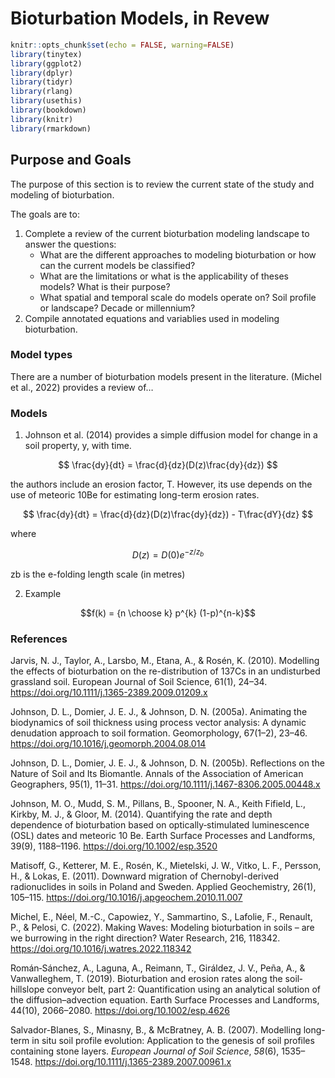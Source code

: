# Bioturbation Models, in Revew

```r
knitr::opts_chunk$set(echo = FALSE, warning=FALSE)
library(tinytex)
library(ggplot2)
library(dplyr)
library(tidyr)
library(rlang)
library(usethis)
library(bookdown)
library(knitr)
library(rmarkdown)
```

## Purpose and Goals

The purpose of this section is to review the current state of the study and modeling of bioturbation.

The goals are to:

1.  Complete a review of the current bioturbation modeling landscape to answer the questions:
    -   What are the different approaches to modeling bioturbation or how can the current models be classified?
    -   What are the limitations or what is the applicability of theses models? What is their purpose?
    -   What spatial and temporal scale do models operate on? Soil profile or landscape? Decade or millennium?
2.  Compile annotated equations and variablies used in modeling bioturbation.

### Model types

There are a number of bioturbation models present in the literature. (Michel et al., 2022) provides a review of...

### Models

1.  Johnson et al. (2014) provides a simple diffusion model for change in a soil property, y, with time.

$$
\frac{dy}{dt} = \frac{d}{dz}(D(z)\frac{dy}{dz})
$$

the authors include an erosion factor, T. However, its use depends on the use of meteoric 10Be for estimating long-term erosion rates.

$$ \frac{dy}{dt} = \frac{d}{dz}(D(z)\frac{dy}{dz}) - T\frac{dY}{dz} $$

where

$$
D(z) = D(0)e^{-z/z_{b}}
$$

zb is the e-folding length scale (in metres)

2.  Example

$$f(k) = {n \choose k} p^{k} (1-p)^{n-k}$$

### References

Jarvis, N. J., Taylor, A., Larsbo, M., Etana, A., & Rosén, K. (2010). Modelling the effects of bioturbation on the re-distribution of 137Cs in an undisturbed grassland soil. European Journal of Soil Science, 61(1), 24–34. <https://doi.org/10.1111/j.1365-2389.2009.01209.x>

Johnson, D. L., Domier, J. E. J., & Johnson, D. N. (2005a). Animating the biodynamics of soil thickness using process vector analysis: A dynamic denudation approach to soil formation. Geomorphology, 67(1–2), 23–46. <https://doi.org/10.1016/j.geomorph.2004.08.014>

Johnson, D. L., Domier, J. E. J., & Johnson, D. N. (2005b). Reflections on the Nature of Soil and Its Biomantle. Annals of the Association of American Geographers, 95(1), 11–31. <https://doi.org/10.1111/j.1467-8306.2005.00448.x>

Johnson, M. O., Mudd, S. M., Pillans, B., Spooner, N. A., Keith Fifield, L., Kirkby, M. J., & Gloor, M. (2014). Quantifying the rate and depth dependence of bioturbation based on optically‐stimulated luminescence (OSL) dates and meteoric 10 Be. Earth Surface Processes and Landforms, 39(9), 1188–1196. <https://doi.org/10.1002/esp.3520>

Matisoff, G., Ketterer, M. E., Rosén, K., Mietelski, J. W., Vitko, L. F., Persson, H., & Lokas, E. (2011). Downward migration of Chernobyl-derived radionuclides in soils in Poland and Sweden. Applied Geochemistry, 26(1), 105–115. <https://doi.org/10.1016/j.apgeochem.2010.11.007>

Michel, E., Néel, M.-C., Capowiez, Y., Sammartino, S., Lafolie, F., Renault, P., & Pelosi, C. (2022). Making Waves: Modeling bioturbation in soils – are we burrowing in the right direction? Water Research, 216, 118342. <https://doi.org/10.1016/j.watres.2022.118342>

Román‐Sánchez, A., Laguna, A., Reimann, T., Giráldez, J. V., Peña, A., & Vanwalleghem, T. (2019). Bioturbation and erosion rates along the soil‐hillslope conveyor belt, part 2: Quantification using an analytical solution of the diffusion–advection equation. Earth Surface Processes and Landforms, 44(10), 2066–2080. <https://doi.org/10.1002/esp.4626>

Salvador-Blanes, S., Minasny, B., & McBratney, A. B. (2007). Modelling long-term in situ soil profile evolution: Application to the genesis of soil profiles containing stone layers. *European Journal of Soil Science*, *58*(6), 1535–1548. <https://doi.org/10.1111/j.1365-2389.2007.00961.x>
